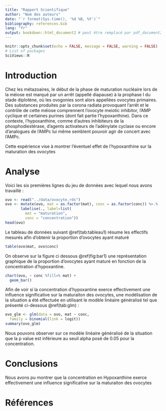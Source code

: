 ```yaml
---
title: "Rapport Scientifique"
author: "Nom des auteurs"
date: "`r format(Sys.time(), '%d %B, %Y')`"
bibliography: references.bib
lang: "fr"
output: bookdown::html_document2 # peut être remplacé par pdf_document2,...
---
```


```r
knitr::opts_chunk$set(echo = FALSE, message = FALSE, warning = FALSE)
# List of packages
SciViews::R
```

# Introduction

Chez les métazoaires, le début de la phase de maturation nucléaire lors de la méiose est marqué par un arrêt (appellé diapause) à la prophase I du stade diplotène, où les ovogonies sont alors appellées ovocytes primaires. Des substances produites par la corona radiata provoquant l'arrêt et le contrôle de cette méiose comprennent l'ovocyte meiotic inhibitor, l'AMP cyclique et certaines purines (dont fait partie l'hypoxanthine).
Dans ce contexte, l'hypoxanthine, comme d'autres inhibiteurs de la phosphodiestérase, d’agents activateurs de l’adénylate cyclase ou encore d’analogues de l’AMPc lui même semblent pouvoir agir de concert avec l’AMPc.

Cette expérience vise à montrer l'éventuel effet de l'hypoxanthine sur la maturation des ovocytes 

# Analyse

Voici les six premières lignes du jeu de données avec lequel nous avons travaillé :

```r
ovo <- read("../data/ovocyte.rds")
ovo <- mutate(ovo, mat = as.factor(mat), conc = as.factor(conc)) %>.%
       labelise(., label=list(
         mat = "maturation",
         conc = "concentration"))
head(ovo)
```

Le tableau de données suivant \@ref(tab:tableau1) résume les effectifs mesurés afin d'obtenir la proportion d'ovocytes ayant maturé

```r
table(ovo$mat, ovo$conc)
```

On observe sur la figure ci dessous \@ref(fig:bar1) une représentation graphique de la proportion d'ovocytes ayant maturé en fonction de la concentration d'hypoxantine.

```r
chart(ovo, ~ conc %fill=% mat) +
  geom_bar()
```

Afin de voir si la concentration d'hypoxantine exerce effectivement une influence significative sur la maturaiton des ovocytes, une modélisation de la situation a été effectuée en utilisant le modèle linéaire généralisé tel que présenté ci-dessous \@ref(tab:glm) :

```r
ovo_glm <- glm(data = ovo, mat ~ conc,
  family = binomial(link = logit))
summary(ovo_glm)
```

Nous pouvons observer sur ce modèle linéaire généralisé de la situation que la p value est inférieure au seuil alpha posé de 0.05 pour la concentration.

# Conclusions
Nous avons pu montrer que la concentration en Hypoxanthine exerce effectivement une influence significative sur la maturaiton des ovocytes

# Références
